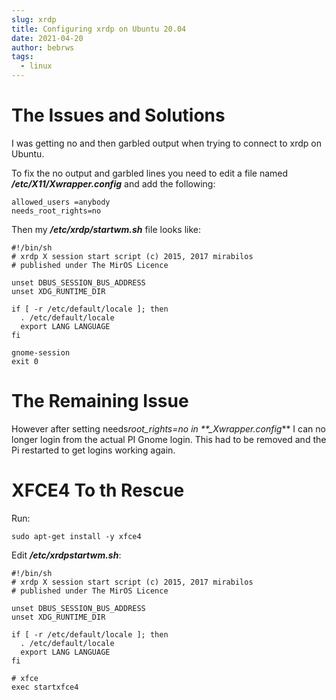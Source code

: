```yaml
---
slug: xrdp
title: Configuring xrdp on Ubuntu 20.04
date: 2021-04-20
author: bebrws
tags:
  - linux
---
```


# The Issues and Solutions

I was getting no and then garbled output when trying to connect to xrdp on Ubuntu.

To fix the no output and garbled lines you need to edit a file named **_/etc/X11/Xwrapper.config_** and add the following:

```
allowed_users =anybody
needs_root_rights=no
```

Then my **_/etc/xrdp/startwm.sh_** file looks like:

```
#!/bin/sh
# xrdp X session start script (c) 2015, 2017 mirabilos
# published under The MirOS Licence

unset DBUS_SESSION_BUS_ADDRESS
unset XDG_RUNTIME_DIR

if [ -r /etc/default/locale ]; then
  . /etc/default/locale
  export LANG LANGUAGE
fi

gnome-session
exit 0
```

# The Remaining Issue

However after setting needs*root_rights=no in \*\*\_Xwrapper.config*\*\* I can no longer login from the actual PI Gnome login. This had to be removed and the Pi restarted to get logins working again.

# XFCE4 To th Rescue

Run:

```
sudo apt-get install -y xfce4
```

Edit **_/etc/xrdpstartwm.sh_**:

```
#!/bin/sh
# xrdp X session start script (c) 2015, 2017 mirabilos
# published under The MirOS Licence

unset DBUS_SESSION_BUS_ADDRESS
unset XDG_RUNTIME_DIR

if [ -r /etc/default/locale ]; then
  . /etc/default/locale
  export LANG LANGUAGE
fi

# xfce
exec startxfce4
```
